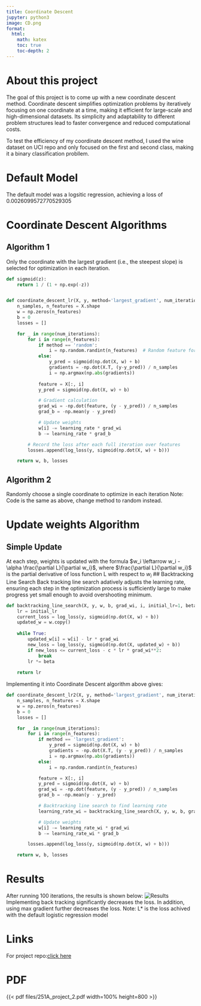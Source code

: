 ```yaml
---
title: Coordinate Descent
jupyter: python3
image: CD.png
format:
  html:
    math: katex
    toc: true
    toc-depth: 2
---
```

# About this project
The goal of this project is to come up with a new coordinate descent method. Coordinate descent simplifies optimization problems by iteratively focusing on one coordinate at a time, making it efficient for large-scale and high-dimensional datasets. Its simplicity and adaptability to different problem structures lead to faster convergence and reduced computational costs.

To test the efficiency of my coordinate descent method, I used the wine dataset on UCI repo and only focused on the first and second class, making it a binary classification probllem.

# Default Model
The default model was a logsitic regression, achieving a loss of 0.0026099572770529305

# Coordinate Descent Algorithms
## Algorithm 1
Only the coordinate with the largest gradient (i.e., the steepest slope) is selected for optimization in each iteration.
```python
def sigmoid(z):
    return 1 / (1 + np.exp(-z))


def coordinate_descent_lr(X, y, method='largest_gradient', num_iterations=100, learning_rate=0.01):
    n_samples, n_features = X.shape
    w = np.zeros(n_features)
    b = 0
    losses = []

    for _ in range(num_iterations):
        for i in range(n_features):
            if method == 'random':
                i = np.random.randint(n_features)  # Random feature for random-feature coordinate descent
            else:
                y_pred = sigmoid(np.dot(X, w) + b)
                gradients = -np.dot(X.T, (y-y_pred)) / n_samples
                i = np.argmax(np.abs(gradients))
                
            feature = X[:, i]
            y_pred = sigmoid(np.dot(X, w) + b)

            # Gradient calculation
            grad_wi = -np.dot(feature, (y - y_pred)) / n_samples
            grad_b = -np.mean(y - y_pred)

            # Update weights
            w[i] -= learning_rate * grad_wi
            b -= learning_rate * grad_b

        # Record the loss after each full iteration over features
        losses.append(log_loss(y, sigmoid(np.dot(X, w) + b)))

    return w, b, losses
```
## Algorithm 2
Randomly choose a single coordinate to optimize in each iteration
Note: Code is the same as above, change method to random instead.

# Update weights Algorithm
## Simple Update
At each step, weights is updated with the formula $w_i \leftarrow w_i - \alpha \frac{\partial L}{\partial w_i}$, where $\frac{\partial L}{\partial w_i}$ is the partial derivative of loss function L with respect to $w_i$
## Backtracking Line Search
Back tracking line search adatively adjusts the learning rate, ensuring each step in the optimization process is sufficiently large to make progress yet small enough to avoid overshooting minimum.
```python
def backtracking_line_search(X, y, w, b, grad_wi, i, initial_lr=1, beta=0.8, c=1e-4):
    lr = initial_lr
    current_loss = log_loss(y, sigmoid(np.dot(X, w) + b))
    updated_w = w.copy()
    
    while True:
        updated_w[i] = w[i] - lr * grad_wi
        new_loss = log_loss(y, sigmoid(np.dot(X, updated_w) + b))
        if new_loss <= current_loss - c * lr * grad_wi**2:
            break
        lr *= beta
    
    return lr
```
Implementing it into Coordinate Descent algorithm above gives:
```python
def coordinate_descent_lr2(X, y, method='largest_gradient', num_iterations=100):
    n_samples, n_features = X.shape
    w = np.zeros(n_features)
    b = 0
    losses = []

    for _ in range(num_iterations):
        for i in range(n_features):
            if method == 'largest_gradient':
                y_pred = sigmoid(np.dot(X, w) + b)
                gradients = -np.dot(X.T, (y - y_pred)) / n_samples
                i = np.argmax(np.abs(gradients))
            else:
                i = np.random.randint(n_features)

            feature = X[:, i]
            y_pred = sigmoid(np.dot(X, w) + b)
            grad_wi = -np.dot(feature, (y - y_pred)) / n_samples
            grad_b = -np.mean(y - y_pred)

            # Backtracking line search to find learning rate
            learning_rate_wi = backtracking_line_search(X, y, w, b, grad_wi, i)

            # Update weights
            w[i] -= learning_rate_wi * grad_wi
            b -= learning_rate_wi * grad_b

        losses.append(log_loss(y, sigmoid(np.dot(X, w) + b)))

    return w, b, losses
```
# Results
After running 100 iterations, the results is shown below:
![Results](results.png)
Implementing back tracking significantly decreases the loss. In addition, using max gradient further decreases the loss.
Note: L* is the loss achived with the default logistic regression model

# Links
For project repo:[click here](https://github.com/Zaanis/Prototype-Selection)

# PDF
{{< pdf files/251A_project_2.pdf width=100% height=800 >}}








